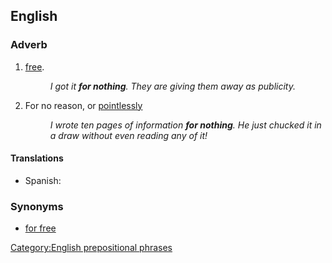 ==English==

===Adverb===
{{en-adv|pos=[[for]] [[nothing]]|-}}

# [[Free|free]]. 
#:''I got it '''for nothing'''. They are giving them away as publicity.''
# For no reason, or [[pointlessly]]
#:''I wrote ten pages of information '''for nothing'''. He just chucked it in a draw without even reading any of it!''

====Translations====
*Spanish: {{t|es|de balde}}

===Synonyms===
*[[for free]]

[[Category:English prepositional phrases]]
